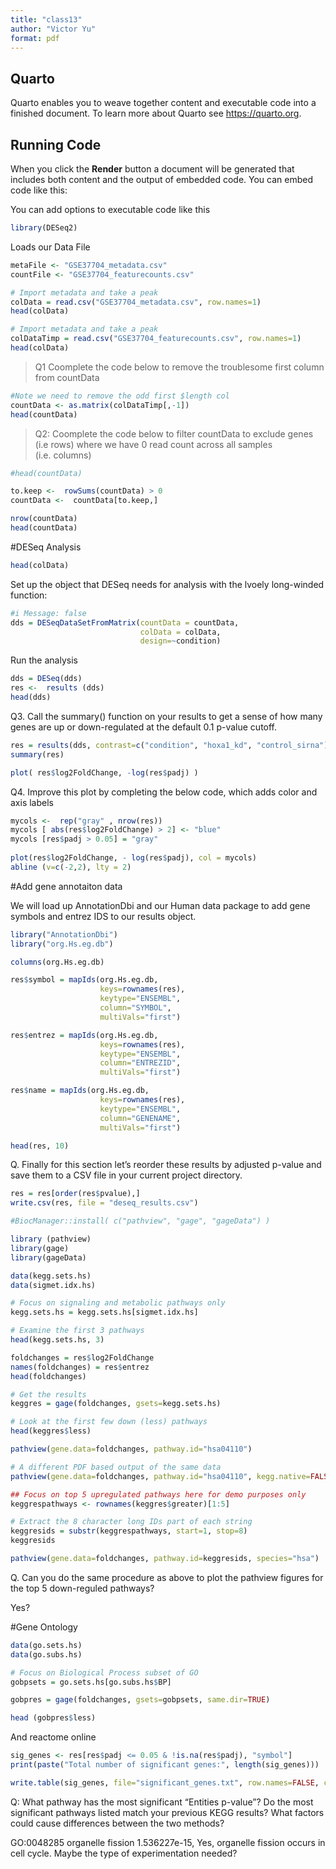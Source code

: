 ```yaml
---
title: "class13"
author: "Victor Yu"
format: pdf
---
```


## Quarto

Quarto enables you to weave together content and executable code into a finished document. To learn more about Quarto see <https://quarto.org>.

## Running Code

When you click the **Render** button a document will be generated that includes both content and the output of embedded code. You can embed code like this:

You can add options to executable code like this 

```r
library(DESeq2)
```

Loads our Data File

```r
metaFile <- "GSE37704_metadata.csv"
countFile <- "GSE37704_featurecounts.csv"
```

```r
# Import metadata and take a peak
colData = read.csv("GSE37704_metadata.csv", row.names=1)
head(colData)
```

```r
# Import metadata and take a peak
colDataTimp = read.csv("GSE37704_featurecounts.csv", row.names=1)
head(colData)
```

>Q1 Coomplete the code below to remove the troublesome first column from countData

```r
#Note we need to remove the odd first $length col
countData <- as.matrix(colDataTimp[,-1])
head(countData)
```


>Q2: Coomplete the code below to filter countData to exclude genes (i.e rows)  where we have 0 read count across all samples (i.e. columns)

```r
#head(countData)

to.keep <-  rowSums(countData) > 0
countData <-  countData[to.keep,]

nrow(countData)
head(countData)
```

#DESeq Analysis

```r
head(colData)
```

Set up the object that DESeq needs for analysis with the lvoely long-winded function:

```r
#i Message: false 
dds = DESeqDataSetFromMatrix(countData = countData,
                             colData = colData,
                             design=~condition)
```

Run the analysis
```r
dds = DESeq(dds)
res <-  results (dds)
head(dds)
```
Q3. Call the summary() function on your results to get a sense of how many genes are up or down-regulated at the default 0.1 p-value cutoff.
```r
res = results(dds, contrast=c("condition", "hoxa1_kd", "control_sirna"))
summary(res)
```
```r
plot( res$log2FoldChange, -log(res$padj) )
```
Q4. Improve this plot by completing the below code, which adds color and axis labels
```r
mycols <-  rep("gray" , nrow(res))
mycols [ abs(res$log2FoldChange) > 2] <- "blue"
mycols [res$padj > 0.05] = "gray"
  
plot(res$log2FoldChange, - log(res$padj), col = mycols)
abline (v=c(-2,2), lty = 2)
```

#Add gene annotaiton data

We will load up AnnotationDbi and our Human data package to add gene symbols and entrez IDS to our results object.

```r
library("AnnotationDbi")
library("org.Hs.eg.db")
```


```r
columns(org.Hs.eg.db)

res$symbol = mapIds(org.Hs.eg.db,
                    keys=rownames(res), 
                    keytype="ENSEMBL",
                    column="SYMBOL",
                    multiVals="first")

res$entrez = mapIds(org.Hs.eg.db,
                    keys=rownames(res),
                    keytype="ENSEMBL",
                    column="ENTREZID",
                    multiVals="first")

res$name = mapIds(org.Hs.eg.db,
                    keys=rownames(res),
                    keytype="ENSEMBL",
                    column="GENENAME",
                    multiVals="first")

head(res, 10)
```

Q. Finally for this section let's reorder these results by adjusted p-value and save them to a CSV file in your current project directory.

```r
res = res[order(res$pvalue),]
write.csv(res, file = "deseq_results.csv")
```


```r
#BiocManager::install( c("pathview", "gage", "gageData") )

library (pathview)
library(gage)
library(gageData)

data(kegg.sets.hs)
data(sigmet.idx.hs)

# Focus on signaling and metabolic pathways only
kegg.sets.hs = kegg.sets.hs[sigmet.idx.hs]

# Examine the first 3 pathways
head(kegg.sets.hs, 3)
```

```r
foldchanges = res$log2FoldChange
names(foldchanges) = res$entrez
head(foldchanges)
```

```r
# Get the results
keggres = gage(foldchanges, gsets=kegg.sets.hs)
```

```r
# Look at the first few down (less) pathways
head(keggres$less)
```

```r
pathview(gene.data=foldchanges, pathway.id="hsa04110")
```
```r
# A different PDF based output of the same data
pathview(gene.data=foldchanges, pathway.id="hsa04110", kegg.native=FALSE)
```

```r
## Focus on top 5 upregulated pathways here for demo purposes only
keggrespathways <- rownames(keggres$greater)[1:5]

# Extract the 8 character long IDs part of each string
keggresids = substr(keggrespathways, start=1, stop=8)
keggresids
```

```r
pathview(gene.data=foldchanges, pathway.id=keggresids, species="hsa")
```

Q. Can you do the same procedure as above to plot the pathview figures for the top 5 down-reguled pathways?

Yes?

#Gene Ontology
```r
data(go.sets.hs)
data(go.subs.hs)

# Focus on Biological Process subset of GO
gobpsets = go.sets.hs[go.subs.hs$BP]

gobpres = gage(foldchanges, gsets=gobpsets, same.dir=TRUE)
```

```r
head (gobpres$less)
```

And reactome online

```r
sig_genes <- res[res$padj <= 0.05 & !is.na(res$padj), "symbol"]
print(paste("Total number of significant genes:", length(sig_genes)))
```

```r
write.table(sig_genes, file="significant_genes.txt", row.names=FALSE, col.names=FALSE, quote=FALSE)
```

Q: What pathway has the most significant “Entities p-value”? Do the most significant pathways listed match your previous KEGG results? What factors could cause differences between the two methods?

GO:0048285 organelle fission 1.536227e-15,  Yes, organelle fission occurs in cell cycle. Maybe the type of experimentation needed?
